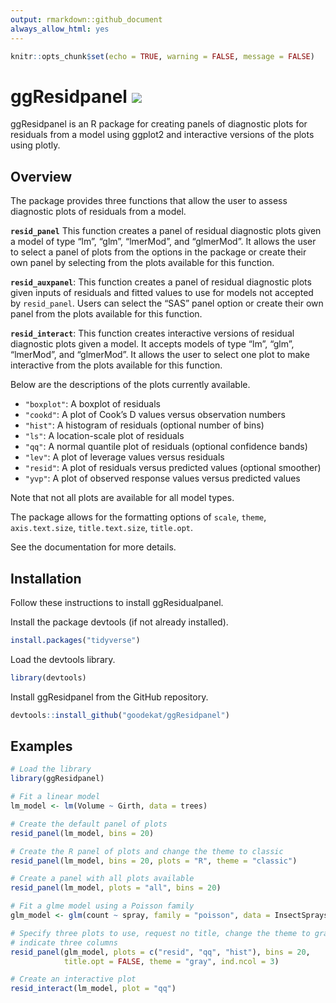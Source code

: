 ```yaml
---
output: rmarkdown::github_document
always_allow_html: yes
---
```


```r
knitr::opts_chunk$set(echo = TRUE, warning = FALSE, message = FALSE)
```

# ggResidpanel ![](./images/gg_resid_sticker4.png)

ggResidpanel is an R package for creating panels of diagnostic plots for residuals from a model using ggplot2 and interactive versions of the plots using plotly.

## Overview

The package provides three functions that allow the user to assess diagnostic plots of residuals from a model.

**`resid_panel`** This function creates a panel of residual diagnostic plots given a model of type "lm", "glm", "lmerMod", and "glmerMod". It allows the user to select a panel of plots from the options in the package or create their own panel by selecting from the plots available for this function.

**`resid_auxpanel`**: This function creates a panel of residual diagnostic plots given inputs of residuals and fitted values to use for models not accepted by `resid_panel`. Users can select the "SAS" panel option or create their own panel from the plots available for this function.

**`resid_interact`**: This function creates interactive versions of residual diagnostic plots given a model. It accepts models of type "lm", "glm", "lmerMod", and "glmerMod". It allows the user to select one plot to make interactive from the plots available for this function.

Below are the descriptions of the plots currently available.

* `"boxplot"`: A boxplot of residuals
* `"cookd"`: A plot of Cook's D values versus observation numbers
* `"hist"`: A histogram of residuals (optional number of bins) 
* `"ls"`: A location-scale plot of residuals
* `"qq"`: A normal quantile plot of residuals (optional confidence bands)
* `"lev"`: A plot of leverage values versus residuals
* `"resid"`: A plot of residuals versus predicted values (optional smoother)
* `"yvp"`: A plot of observed response values versus predicted values

Note that not all plots are available for all model types. 

The package allows for the formatting options of `scale`, `theme`, `axis.text.size`, `title.text.size`, `title.opt`. 

See the documentation for more details.

## Installation

Follow these instructions to install ggResidualpanel.

Install the package devtools (if not already installed).

```r
install.packages("tidyverse")
```

Load the devtools library.

```r
library(devtools)
```

Install ggResidpanel from the GitHub repository.

```r
devtools::install_github("goodekat/ggResidpanel")
```

## Examples

```r
# Load the library
library(ggResidpanel)

# Fit a linear model
lm_model <- lm(Volume ~ Girth, data = trees)

# Create the default panel of plots
resid_panel(lm_model, bins = 20)

# Create the R panel of plots and change the theme to classic
resid_panel(lm_model, bins = 20, plots = "R", theme = "classic")

# Create a panel with all plots available
resid_panel(lm_model, plots = "all", bins = 20)
```

```r
# Fit a glme model using a Poisson family
glm_model <- glm(count ~ spray, family = "poisson", data = InsectSprays)

# Specify three plots to use, request no title, change the theme to gray, and 
# indicate three columns
resid_panel(glm_model, plots = c("resid", "qq", "hist"), bins = 20, 
            title.opt = FALSE, theme = "gray", ind.ncol = 3)
```

```r
# Create an interactive plot
resid_interact(lm_model, plot = "qq")
```
